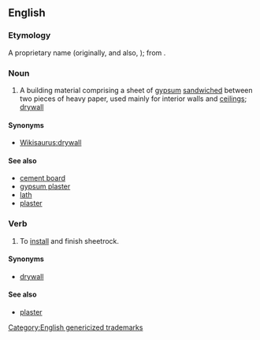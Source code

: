 {{also|Sheetrock|sheet rock}}

==English==

===Etymology===
A proprietary name (originally, and also, {{m|en|Sheetrock}}); from {{compound|sheet|rock|lang=en}}.

[[Category:English genericized trademarks]]

===Noun===
{{en-noun|-}}

# {{lb|en|uncountable}} A building material comprising a sheet of [[gypsum]] [[sandwiched]] between two pieces of heavy paper, used mainly for interior walls and [[ceiling]]s; [[drywall]]

====Synonyms====
* [[Wikisaurus:drywall]]

====See also====
* [[cement board]]
* [[gypsum plaster]]
* [[lath]]
* [[plaster]]

===Verb===
{{en-verb}}

# To [[install]] and finish sheetrock.

====Synonyms====
* [[drywall]]

====See also====
* [[plaster]]